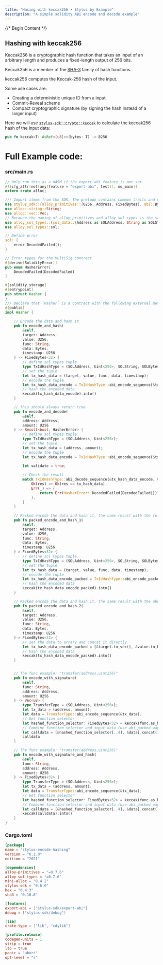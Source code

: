 ```yaml
---
title: "Hasing with keccak256 • Stylus by Example"
description: "A simple solidity ABI encode and decode example"
---
```




{/* Begin Content */}


## Hashing with keccak256

Keccak256 is a cryptographic hash function that takes an input of an arbitrary length and produces a fixed-length output of 256 bits.

Keccak256 is a member of the [SHA-3](https://en.wikipedia.org/wiki/SHA-3) family of hash functions.

keccak256 computes the Keccak-256 hash of the input.

Some use cases are:
 - Creating a deterministic unique ID from a input
 - Commit-Reveal scheme
 - Compact cryptographic signature (by signing the hash instead of a larger input)

Here we will use [`stylus-sdk::crypto::keccak`](https://docs.rs/stylus-sdk/latest/stylus_sdk/crypto/fn.keccak.html) to calculate the keccak256 hash of the input
data:


<NotForProductionBannerPartial />


```rust
pub fn keccak<T: AsRef<[u8]>>(bytes: T) -> B256
```

# Full Example code:

### src/main.rs

```rust
// Only run this as a WASM if the export-abi feature is not set.
#![cfg_attr(not(any(feature = "export-abi", test)), no_main)]
extern crate alloc;

/// Import items from the SDK. The prelude contains common traits and macros.
use stylus_sdk::{alloy_primitives::{U256, Address, FixedBytes}, abi::Bytes, prelude::*, crypto::keccak};
use alloc::string::String;
use alloc::vec::Vec;
// Becauce the naming of alloy_primitives and alloy_sol_types is the same, so we need to re-name the types in alloy_sol_types
use alloy_sol_types::{sol_data::{Address as SOLAddress, String as SOLString, Bytes as SOLBytes, *}, SolType};
use alloy_sol_types::sol;

// Define error
sol! {
    error DecodedFailed();
}

// Error types for the MultiSig contract
#[derive(SolidityError)]
pub enum HasherError{
    DecodedFailed(DecodedFailed)
}

#[solidity_storage]
#[entrypoint]
pub struct Hasher {
}
/// Declare that `Hasher` is a contract with the following external methods.
#[public]
impl Hasher {
    
    // Encode the data and hash it
    pub fn encode_and_hash(
        &self, 
        target: Address,
        value: U256,
        func: String,
        data: Bytes,
        timestamp: U256
    ) -> FixedBytes<32> {
        // define sol types tuple
        type TxIdHashType = (SOLAddress, Uint<256>, SOLString, SOLBytes, Uint<256>);
        // set the tuple
        let tx_hash_data = (target, value, func, data, timestamp);
        // encode the tuple
        let tx_hash_data_encode = TxIdHashType::abi_encode_sequence(&tx_hash_data);
        // hash the encoded data
        keccak(tx_hash_data_encode).into()
    }

    // This should always return true
    pub fn encode_and_decode(
        &self, 
        address: Address, 
        amount: U256
    ) -> Result<bool, HasherError> {
        // define sol types tuple
        type TxIdHashType = (SOLAddress, Uint<256>);
        // set the tuple
        let tx_hash_data = (address, amount);
        // encode the tuple
        let tx_hash_data_encode = TxIdHashType::abi_encode_sequence(&tx_hash_data);

        let validate = true;
        
        // Check the result
        match TxIdHashType::abi_decode_sequence(&tx_hash_data_encode, validate) {
            Ok(res) => Ok(res == tx_hash_data),
            Err(_) => {
                return Err(HasherError::DecodedFailed(DecodedFailed{}));
            },
        }   
    }
        
    // Packed encode the data and hash it, the same result with the following one
    pub fn packed_encode_and_hash_1(
        &self, 
        target: Address,
        value: U256,
        func: String,
        data: Bytes,
        timestamp: U256
    )-> FixedBytes<32> {
        // define sol types tuple
        type TxIdHashType = (SOLAddress, Uint<256>, SOLString, SOLBytes, Uint<256>);
        // set the tuple
        let tx_hash_data = (target, value, func, data, timestamp);
        // encode the tuple
        let tx_hash_data_encode_packed = TxIdHashType::abi_encode_packed(&tx_hash_data);
        // hash the encoded data
        keccak(tx_hash_data_encode_packed).into()
    }

    // Packed encode the data and hash it, the same result with the above one
    pub fn packed_encode_and_hash_2(
        &self, 
        target: Address,
        value: U256,
        func: String,
        data: Bytes,
        timestamp: U256
    )-> FixedBytes<32> {
        // set the data to arrary and concat it directly
        let tx_hash_data_encode_packed = [&target.to_vec(), &value.to_be_bytes_vec(), func.as_bytes(), &data.to_vec(), &timestamp.to_be_bytes_vec()].concat();
        // hash the encoded data
        keccak(tx_hash_data_encode_packed).into()
    }


    // The func example: "transfer(address,uint256)"
    pub fn encode_with_signature(
        &self, 
        func: String, 
        address: Address, 
        amount: U256
    ) -> Vec<u8> {
        type TransferType = (SOLAddress, Uint<256>);
        let tx_data = (address, amount);
        let data = TransferType::abi_encode_sequence(&tx_data);
        // Get function selector
        let hashed_function_selector: FixedBytes<32> = keccak(func.as_bytes().to_vec()).into();
        // Combine function selector and input data (use abi_packed way)
        let calldata = [&hashed_function_selector[..4], &data].concat();
        calldata
    }

    // The func example: "transfer(address,uint256)"
    pub fn encode_with_signature_and_hash(
        &self, 
        func: String, 
        address: Address, 
        amount: U256
    ) -> FixedBytes<32> {
        type TransferType = (SOLAddress, Uint<256>);
        let tx_data = (address, amount);
        let data = TransferType::abi_encode_sequence(&tx_data);
        // Get function selector
        let hashed_function_selector: FixedBytes<32> = keccak(func.as_bytes().to_vec()).into();
        // Combine function selector and input data (use abi_packed way)
        let calldata = [&hashed_function_selector[..4], &data].concat();
        keccak(calldata).into()
    }
}
```

### Cargo.toml

```toml
[package]
name = "stylus-encode-hashing"
version = "0.1.0"
edition = "2021"

[dependencies]
alloy-primitives = "=0.7.6"
alloy-sol-types = "=0.7.6"
mini-alloc = "0.4.2"
stylus-sdk = "0.6.0"
hex = "0.4.3"
sha3 = "0.10.8"

[features]
export-abi = ["stylus-sdk/export-abi"]
debug = ["stylus-sdk/debug"]

[lib]
crate-type = ["lib", "cdylib"]

[profile.release]
codegen-units = 1
strip = true
lto = true
panic = "abort"
opt-level = "s"
```
